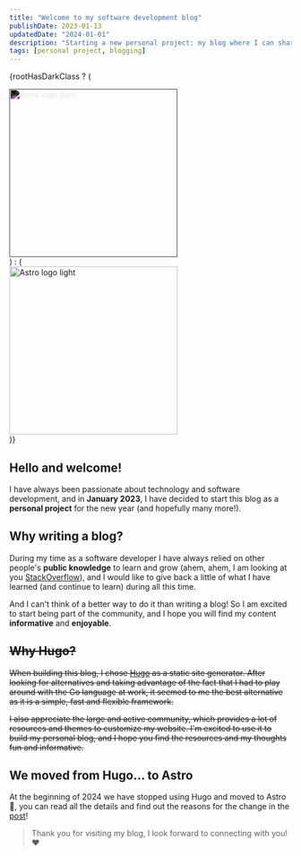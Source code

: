```yaml
---
title: "Welcome to my software development blog"
publishDate: 2023-01-13
updatedDate: "2024-01-01"
description: "Starting a new personal project: my blog where I can share ideas, guides, tutorials and more"
tags: [personal project, blogging]
---
```



{rootHasDarkClass ? (

<div className="flex justify-center" style="filter: invert(1);">
	<Image src={picture_logo} alt="Astro logo dark" width="300px" />
</div>
) : (<div className="flex justify-center">
	<Image src={picture_logo} alt="Astro logo light" width="300px" />
</div>
)}

## Hello and welcome!

I have always been passionate about technology and software development, and in **January 2023**, I have decided to start this blog as a **personal project** for the new year (and hopefully many more!).

## Why writing a blog?

During my time as a software developer I have always relied on other people's **public knowledge** to learn and grow (ahem, ahem, I am looking at you [StackOverflow](https://stackoverflow.com/)), and I would like to give back a little of what I have learned (and continue to learn) during all this time. 

And I can't think of a better way to do it than writing a blog! So I am excited to start being part of the community, and I hope you will find my content **informative** and **enjoyable**.

## ~~Why Hugo?~~

~~When building this blog, I chose [Hugo](https://gohugo.io/) as a static site generator. After looking for alternatives and taking advantage of the fact that I had to play around with the Go language at work, it seemed to me the best alternative as it is a simple, fast and flexible framework.~~

~~I also appreciate the large and active community, which provides a lot of resources and themes to customize my website. I'm excited to use it to build my personal blog, and I hope you find the resources and my thoughts fun and informative.~~

## We moved from Hugo... to Astro

At the beginning of 2024 we have stopped using Hugo and moved to Astro 🚀, you can read all the details and find out the reasons for the change in the [post](/posts/we-are-moving-from-hugo-to-astro/)!

> Thank you for visiting my blog, I look forward to connecting with you! ❤️
